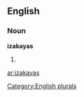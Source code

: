 ==English==

===Noun===
'''izakayas'''

# {{plural of|[[izakaya]]}}

[[Category:English plurals]]

[[ar:izakayas]]